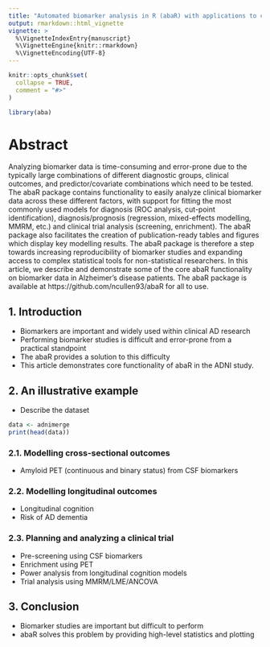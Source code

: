```yaml
---
title: "Automated biomarker analysis in R (abaR) with applications to clinical trials"
output: rmarkdown::html_vignette
vignette: >
  %\VignetteIndexEntry{manuscript}
  %\VignetteEngine{knitr::rmarkdown}
  %\VignetteEncoding{UTF-8}
---
```


```r
knitr::opts_chunk$set(
  collapse = TRUE,
  comment = "#>"
)
```

```r
library(aba)
```

# Abstract

Analyzing biomarker data is time-consuming and error-prone due to the typically large combinations of different diagnostic groups, clinical outcomes, and predictor/covariate combinations which need to be tested. The abaR package contains functionality to easily analyze clinical biomarker data across these different factors, with support for fitting the most commonly used models for diagnosis (ROC analysis, cut-point identification), diagnosis/prognosis (regression, mixed-effects modelling, MMRM, etc.) and clinical trial analysis (screening, enrichment). The abaR package also facilitates the creation of publication-ready tables and figures which display key modelling results. The abaR package is therefore a step towards increasing reproducibility of biomarker studies and expanding access to complex statistical tools for non-statistical researchers. In this article, we describe and demonstrate some of the core abaR functionality on biomarker data in Alzheimer's disease patients. The abaR package is available at https://github.com/ncullen93/abaR for all to use.

## 1. Introduction

- Biomarkers are important and widely used within clinical AD research
- Performing biomarker studies is difficult and error-prone from a practical standpoint
- The abaR provides a solution to this difficulty
- This article demonstrates core functionality of abaR in the ADNI study.


## 2. An illustrative example

- Describe the dataset

```r
data <- adnimerge
print(head(data))
```


### 2.1. Modelling cross-sectional outcomes

- Amyloid PET (continuous and binary status) from CSF biomarkers

### 2.2. Modelling longitudinal outcomes

- Longitudinal cognition
- Risk of AD dementia

### 2.3. Planning and analyzing a clinical trial

- Pre-screening using CSF biomarkers
- Enrichment using PET
- Power analysis from longitudinal cognition models 
- Trial analysis using MMRM/LME/ANCOVA


## 3. Conclusion

- Biomarker studies are important but difficult to perform
- abaR solves this problem by providing high-level statistics and plotting


